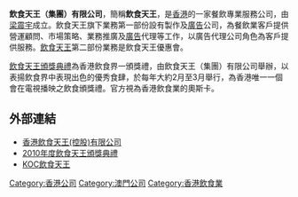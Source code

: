 {{Multiple issues|
{{Advert|time=2021-01-24T04:44:01+00:00}}
{{Autobiography|time=2021-01-24T04:44:01+00:00}}
{{Unreferenced|time=2021-01-24T04:44:01+00:00}}
}}
'''飲食天王（集團）有限公司'''，簡稱'''飲食天王'''，是[[香港|香港]]的一家餐飲專業服務公司，由[[梁震宇|梁震宇]]成立。飲食天王旗下業務第一部份設有製作及[[廣告|廣告]]公司，為餐飲業客戶提供營運顧問、市場策略、業務推廣及[[廣告|廣告]]代理等工作，以廣告代理公司角色為客戶提供服務。[[飲食天王|飲食天王]]第二部份業務是飲食天王優惠會。

[[飲食天王頒獎典禮|飲食天王頒獎典禮]]為香港飲食界一頒獎禮，由飲食天王（集團）有限公司舉辦，以表揚飲食界中表現出色的優秀食肆，於每年大約2月至3月舉行，為香港唯一一個會在電視播映之飲食頒獎禮。官方視為香港飲食業的奧斯卡。

==外部連結==
* [http://www.koc.com.hk 香港飲食天王(控股)有限公司] {{Wayback|url=http://www.koc.com.hk/ |date=20210303014323 }}
* [http://programme.tvb.com/variety/kingofcateringawards2010 2010年度飲食天王頒獎典禮] {{Wayback|url=http://programme.tvb.com/variety/kingofcateringawards2010 |date=20190923053759 }}
*[https://www.koc.com.hk/ KOC飲食天王] {{Wayback|url=https://www.koc.com.hk/ |date=20220308013506 }}

[[Category:香港公司|Category:香港公司]]
[[Category:澳門公司|Category:澳門公司]]
[[Category:香港飲食業|Category:香港飲食業]]

{{HK-company-stub}}